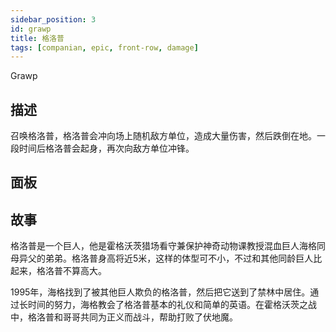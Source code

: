 ```yaml
---
sidebar_position: 3
id: grawp
title: 格洛普
tags: [companian, epic, front-row, damage]
---
```


Grawp

<!--truncate-->



<CardBasics cardKey={id}/>


## 描述

召唤格洛普，格洛普会冲向场上随机敌方单位，造成大量伤害，然后跌倒在地。一段时间后格洛普会起身，再次向敌方单位冲锋。

## 面板


<LevelComponent/>


<CardDynamicTable cardKey={id}/>


<CardComplexTable cardKey={id}/>





## 故事

格洛普是一个巨人，他是霍格沃茨猎场看守兼保护神奇动物课教授混血巨人海格同母异父的弟弟。格洛普身高将近5米，这样的体型可不小，不过和其他同龄巨人比起来，格洛普不算高大。

1995年，海格找到了被其他巨人欺负的格洛普，然后把它送到了禁林中居住。通过长时间的努力，海格教会了格洛普基本的礼仪和简单的英语。在霍格沃茨之战中，格洛普和哥哥共同为正义而战斗，帮助打败了伏地魔。



